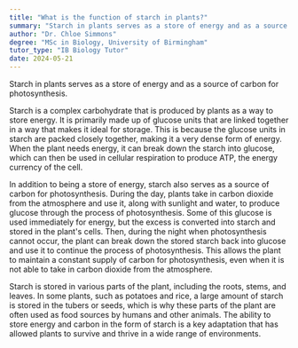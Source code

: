```yaml
---
title: "What is the function of starch in plants?"
summary: "Starch in plants serves as a store of energy and as a source of carbon for photosynthesis."
author: "Dr. Chloe Simmons"
degree: "MSc in Biology, University of Birmingham"
tutor_type: "IB Biology Tutor"
date: 2024-05-21
---
```


Starch in plants serves as a store of energy and as a source of carbon for photosynthesis.

Starch is a complex carbohydrate that is produced by plants as a way to store energy. It is primarily made up of glucose units that are linked together in a way that makes it ideal for storage. This is because the glucose units in starch are packed closely together, making it a very dense form of energy. When the plant needs energy, it can break down the starch into glucose, which can then be used in cellular respiration to produce ATP, the energy currency of the cell.

In addition to being a store of energy, starch also serves as a source of carbon for photosynthesis. During the day, plants take in carbon dioxide from the atmosphere and use it, along with sunlight and water, to produce glucose through the process of photosynthesis. Some of this glucose is used immediately for energy, but the excess is converted into starch and stored in the plant's cells. Then, during the night when photosynthesis cannot occur, the plant can break down the stored starch back into glucose and use it to continue the process of photosynthesis. This allows the plant to maintain a constant supply of carbon for photosynthesis, even when it is not able to take in carbon dioxide from the atmosphere.

Starch is stored in various parts of the plant, including the roots, stems, and leaves. In some plants, such as potatoes and rice, a large amount of starch is stored in the tubers or seeds, which is why these parts of the plant are often used as food sources by humans and other animals. The ability to store energy and carbon in the form of starch is a key adaptation that has allowed plants to survive and thrive in a wide range of environments.
    
